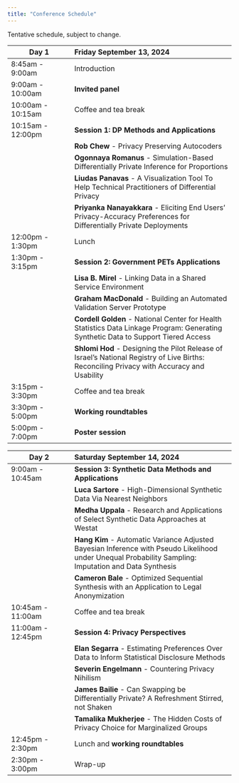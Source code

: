 ```yaml
---
title: "Conference Schedule"
---
```


Tentative schedule, subject to change.

| Day 1 | Friday September 13, 2024 |
|----------------|:----------------------------------------|
| 8:45am - 9:00am | Introduction   |
| 9:00am - 10:00am | **Invited panel** |
| 10:00am - 10:15am | Coffee and tea break |
|10:15am - 12:00pm | **Session 1: DP Methods and Applications** | 
| | **Rob Chew** - Privacy Preserving Autocoders  |
| | **Ogonnaya Romanus** - Simulation-Based Differentially Private Inference for Proportions |
| | **Liudas Panavas** - A Visualization Tool To Help Technical Practitioners of Differential Privacy | 
| | **Priyanka Nanayakkara** - Eliciting End Users' Privacy-Accuracy Preferences for Differentially Private Deployments |
| 12:00pm - 1:30pm | Lunch |
| 1:30pm - 3:15pm | **Session 2: Government PETs Applications** |
| | **Lisa B. Mirel** - Linking Data in a Shared Service Environment |
| | **Graham MacDonald** - Building an Automated Validation Server Prototype |
| | **Cordell Golden** - National Center for Health Statistics Data Linkage Program: Generating Synthetic Data to Support Tiered Access |
| | **Shlomi Hod** - Designing the Pilot Release of Israel’s National Registry of Live Births: Reconciling Privacy with Accuracy and Usability |
| 3:15pm - 3:30pm | Coffee and tea break |
| 3:30pm - 5:00pm | **Working roundtables** |
| 5:00pm - 7:00pm | **Poster session** |


| Day 2 | Saturday September 14, 2024 |
|----------------|:----------------------------------------|
| 9:00am - 10:45am | **Session 3: Synthetic Data Methods and Applications** |
| | **Luca Sartore** - High-Dimensional Synthetic Data Via Nearest Neighbors |
| | **Medha Uppala** - Research and Applications of Select Synthetic Data Approaches at Westat |
| | **Hang Kim** - Automatic Variance Adjusted Bayesian Inference with Pseudo Likelihood under Unequal Probability Sampling: Imputation and Data Synthesis |
| | **Cameron Bale** - Optimized Sequential Synthesis with an Application to Legal Anonymization |
|10:45am - 11:00am | Coffee and tea break |
| 11:00am - 12:45pm | **Session 4: Privacy Perspectives** |
| | **Elan Segarra** - Estimating Preferences Over Data to Inform Statistical Disclosure Methods |
| | **Severin Engelmann** - Countering Privacy Nihilism  |
| | **James Bailie** - Can Swapping be Differentially Private? A Refreshment Stirred, not Shaken | 
| | **Tamalika Mukherjee** - The Hidden Costs of Privacy Choice for Marginalized Groups |
| 12:45pm - 2:30pm | Lunch and **working roundtables** |
| 2:30pm - 3:00pm | Wrap-up |



